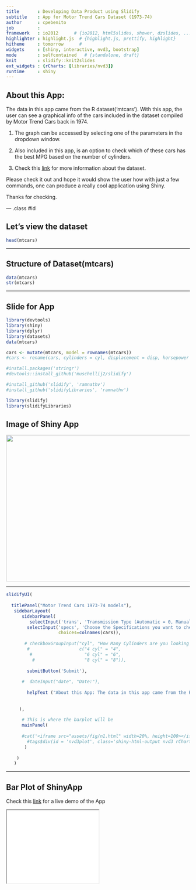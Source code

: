 ```yaml
---
title       : Developing Data Product using Slidify
subtitle    : App for Motor Trend Cars Dataset (1973-74)
author      : cpebenito
job         : 
framework   : io2012      # {io2012, html5slides, shower, dzslides, ...}
highlighter : highlight.js  # {highlight.js, prettify, highlight}
hitheme     : tomorrow      # 
widgets     : [shiny, interactive, nvd3, bootstrap] 
mode        : selfcontained   # {standalone, draft}
knit        : slidify::knit2slides
ext_widgets : {rCharts: [libraries/nvd3]}
runtime     : shiny
--- 
```


## About this App: 



The data in this app came from the R dataset('mtcars'). With this app, the user can see a graphical info of the cars included in the dataset compiled by Motor Trend Cars back in 1974. 

1. The graph can be accessed by selecting one of the parameters in the dropdown window. 

2. Also included in this app, is an option to check which of these cars has the best MPG based on the number of cylinders. 

3. Check this [link](https://stat.ethz.ch/R-manual/R-devel/library/datasets/html/mtcars.html) for more information about the dataset.



Please check it out and hope it would show the user how with just a few commands, one can produce a really cool application using Shiny. 



Thanks for checking.

--- .class #id 

## Let's view the dataset

```r
head(mtcars)

```

---

## Structure of Dataset(mtcars)

```r

data(mtcars)
str(mtcars)

```

---

## Slide for App

```r
library(devtools)
library(shiny)
library(dplyr)
library(datasets)
data(mtcars)

cars <- mutate(mtcars, model = rownames(mtcars))
#cars <- rename(cars, cylinders = cyl, displacement = disp, horsepower = hp, weight = wt)

#install.packages('stringr')
#devtools::install_github('muschellij2/slidify')

#install_github('slidify', 'ramnathv')
#install_github('slidifyLibraries', 'ramnathv')

library(slidify)
library(slidifyLibraries)
```
## Image of Shiny App

<img src="/assets/img/mtchart2.png" width="800" height="400" />

--- 

```r

slidifyUI(    
    
  titlePanel("Motor Trend Cars 1973-74 models"),
   sidebarLayout(      
      sidebarPanel(
         selectInput('trans', 'Transmission Type (Automatic = 0, Manual =1)', c('0', '1')),
        selectInput('specs', 'Choose the Specifications you want to check:', 
                    choices=colnames(cars)),
       
       # checkboxGroupInput("cyl", "How Many Cylinders are you looking at for yor next car?(choose 1 at a time for now)",
        #                   c("4 cyl" = "4",
         #                    "6 cyl" = "6",
          #                   "8 cyl" = "8")),
        
        submitButton('Submit'),
        
      #  dateInput("date", "Date:"),  
       
        helpText ("About this App: The data in this app came from the R dataset mtcars")
      
                 
     ),
        
      # This is where the barplot will be
      mainPanel(
    
      #cat('<iframe src="assets/fig/n1.html" width=20%, height=100></iframe>')
        #tags$div(id = 'nvd3plot', class='shiny-html-output nvd3 rChart')
       )
            
    )
   )

```


---

## Bar Plot of ShinyApp

Check this [link](https://cpebenito.shinyapps.io/PeerProject) for a live demo of the App

<iframe src="assets/fig/n1.html" width=50%, height=200></iframe>


